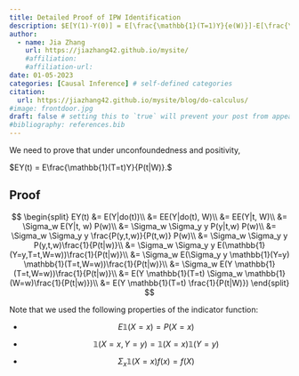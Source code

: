 ```yaml
---
title: Detailed Proof of IPW Identification
description: $E[Y(1)-Y(0)] = E[\frac{\mathbb{1}(T=1)Y}{e(W)}]-E[\frac{\mathbb{1}(T=0)Y}{1-e(W)}]$
author:
  - name: Jia Zhang
    url: https://jiazhang42.github.io/mysite/ 
    #affiliation: 
    #affiliation-url:
date: 01-05-2023
categories: [Causal Inference] # self-defined categories
citation: 
  url: https://jiazhang42.github.io/mysite/blog/do-calculus/ 
#image: frontdoor.jpg
draft: false # setting this to `true` will prevent your post from appearing on your listing page until you're ready!
#bibliography: references.bib
---
```


We need to prove that under unconfoundedness and positivity,

$EY(t) = E\frac{\mathbb{1}(T=t)Y}{P(t|W)}.$

::: callout-note
## Proof

$$
\begin{split}
EY(t) &= E(Y|do(t))\\
&= EE(Y|do(t), W)\\
&= EE(Y|t, W)\\
&= \Sigma_w E(Y|t, w) P(w)\\
&= \Sigma_w \Sigma_y y P(y|t,w) P(w)\\
&= \Sigma_w \Sigma_y y \frac{P(y,t,w)}{P(t,w)} P(w)\\
&= \Sigma_w \Sigma_y y P(y,t,w)\frac{1}{P(t|w)}\\
&= \Sigma_w \Sigma_y y E(\mathbb{1}(Y=y,T=t,W=w))\frac{1}{P(t|w)}\\
&= \Sigma_w E(\Sigma_y y \mathbb{1}(Y=y) \mathbb{1}(T=t,W=w))\frac{1}{P(t|w)}\\
&= \Sigma_w E(Y \mathbb{1}(T=t,W=w))\frac{1}{P(t|w)}\\
&= E(Y \mathbb{1}(T=t) \Sigma_w \mathbb{1}(W=w)\frac{1}{P(t|w)})\\
&= E(Y \mathbb{1}(T=t) \frac{1}{P(t|W)})
\end{split}
$$
:::

Note that we used the following properties of the indicator function:

-   $$
    E\mathbb{1}(X=x) = P(X=x)
    $$

-   $$
    \mathbb{1}(X=x, Y=y) = \mathbb{1}(X=x) \mathbb{1}(Y=y)
    $$

-   $$
    \Sigma_x \mathbb{1}(X=x)f(x) = f(X)
    $$
